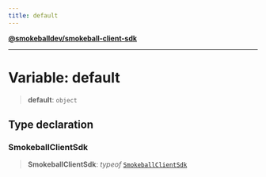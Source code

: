 ```yaml
---
title: default
---
```

[**@smokeballdev/smokeball-client-sdk**](../README.md)

***

# Variable: default

> **default**: `object`

## Type declaration

### SmokeballClientSdk

> **SmokeballClientSdk**: *typeof* [`SmokeballClientSdk`](../classes/SmokeballClientSdk.md)

